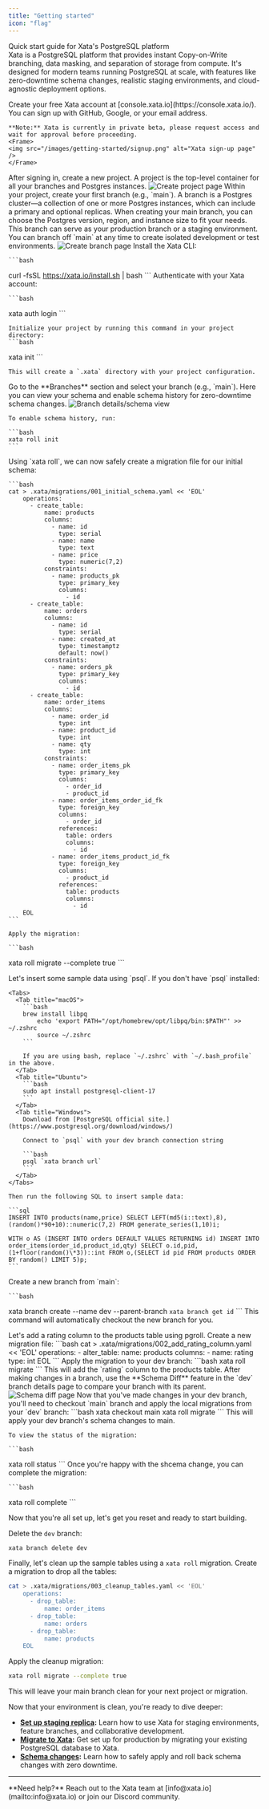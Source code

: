 ---
title: "Getting started"
icon: "flag"
---

Quick start guide for Xata's PostgreSQL platform\
Xata is a PostgreSQL platform that provides instant Copy-on-Write branching, data masking, and separation of storage from compute. It's designed for modern teams running PostgreSQL at scale, with features like zero-downtime schema changes, realistic staging environments, and cloud-agnostic deployment options.

<Steps>
  <Step title="Sign up" titleSize="h2">
    Create your free Xata account at [console.xata.io](https://console.xata.io/). You can sign up with GitHub, Google, or your email address.

    **Note:** Xata is currently in private beta, please request access and wait for approval before proceeding.
    <Frame>
    <img src="/images/getting-started/signup.png" alt="Xata sign-up page" />
    </Frame>

  </Step>

  <Step title='Create a project' titleSize='h2'>
    After signing in, create a new project. A project is the top-level container
    for all your branches and Postgres instances.
    <Frame>
    <img src="/images/getting-started/create-project.png" alt="Create project page" />
    </Frame>

  </Step>

  <Step title='Create a branch' titleSize='h2'>
    Within your project, create your first branch (e.g., `main`). A branch is a
    Postgres cluster—a collection of one or more Postgres instances, which can
    include a primary and optional replicas. When creating your main branch, you
    can choose the Postgres version, region, and instance size to fit your needs.
    This branch can serve as your production branch or a staging environment. You
    can branch off `main` at any time to create isolated development or test
    environments.
    <Frame>
      <img src="/images/getting-started/create-branch.png" alt="Create branch page" />
    </Frame>
  </Step>

  <Step title='Install and configure the Xata CLI' titleSize='h2'>
    Install the Xata CLI:

    ```bash 
curl -fsSL https://xata.io/install.sh | bash 
    ```
    Authenticate with your Xata account: 
    
    ```bash 
xata auth login 
    ```
    
    Initialize your project by running this command in your project directory: 
    ```bash 
xata init
    ``` 
    
    This will create a `.xata` directory with your project configuration.
  </Step>

  <Step title="Enable schema history" titleSize="h2">
    Go to the **Branches** section and select your branch (e.g., `main`). Here you can view your schema and enable schema history for zero-downtime schema changes.
    <Frame>
    <img src="/images/getting-started/branch-details.png" alt="Branch details/schema view" />
    </Frame>


    To enable schema history, run:

    ```bash
    xata roll init
    ```

  </Step>

  <Step title="Create initial tables" titleSize="h2">
    Using `xata roll`, we can now safely create a migration file for our initial schema:
    
    ```bash
    cat > .xata/migrations/001_initial_schema.yaml << 'EOL'
        operations:
          - create_table:
              name: products
              columns:
                - name: id
                  type: serial
                - name: name
                  type: text
                - name: price
                  type: numeric(7,2)
              constraints:
                - name: products_pk
                  type: primary_key
                  columns:
                    - id
          - create_table:
              name: orders
              columns:
                - name: id
                  type: serial
                - name: created_at
                  type: timestamptz
                  default: now()
              constraints:
                - name: orders_pk
                  type: primary_key
                  columns:
                    - id
          - create_table:
              name: order_items
              columns:
                - name: order_id
                  type: int
                - name: product_id
                  type: int
                - name: qty
                  type: int
              constraints:
                - name: order_items_pk
                  type: primary_key
                  columns:
                    - order_id
                    - product_id
                - name: order_items_order_id_fk
                  type: foreign_key
                  columns:
                    - order_id
                  references:
                    table: orders
                    columns:
                      - id
                - name: order_items_product_id_fk
                  type: foreign_key
                  columns:
                    - product_id
                  references:
                    table: products
                    columns:
                      - id
        EOL
    ```

    Apply the migration:

    ```bash
xata roll migrate --complete true
    ```

  </Step>

  <Step title="Insert sample data" titleSize="h2">
    Let's insert some sample data using `psql`. If you don't have `psql` installed:

    <Tabs>
      <Tab title="macOS">
        ```bash
        brew install libpq
            echo 'export PATH="/opt/homebrew/opt/libpq/bin:$PATH"' >> ~/.zshrc
            source ~/.zshrc
        ```

        If you are using bash, replace `~/.zshrc` with `~/.bash_profile` in the above.
      </Tab>
      <Tab title="Ubuntu">
        ```bash
        sudo apt install postgresql-client-17
        ```
      </Tab>
      <Tab title="Windows">
        Download from [PostgreSQL official site.](https://www.postgresql.org/download/windows/)
    
        Connect to `psql` with your dev branch connection string

        ```bash
        psql `xata branch url`
        ```
      </Tab>
    </Tabs>

    Then run the following SQL to insert sample data:

    ```sql
    INSERT INTO products(name,price) SELECT LEFT(md5(i::text),8),(random()*90+10)::numeric(7,2) FROM generate_series(1,10)i;

    WITH o AS (INSERT INTO orders DEFAULT VALUES RETURNING id) INSERT INTO order_items(order_id,product_id,qty) SELECT o.id,pid,(1+floor(random()\*3))::int FROM o,(SELECT id pid FROM products ORDER BY random() LIMIT 5)p;
    ```

  </Step>

  <Step title='Create a development branch with the CLI' titleSize='h2'>
    Create a new branch from `main`:
    
    ```bash
  xata branch create --name dev --parent-branch `xata branch get id`
    ```
    This command will automatically checkout the new branch for you.
  </Step>

  <Step title='Add a column' titleSize='h2'>
    Let's add a rating column to the products table using pgroll. Create a new migration file:
    ```bash
  cat > .xata/migrations/002_add_rating_column.yaml << 'EOL'
        operations:
          - alter_table:
              name: products
              columns:
                - name: rating
                  type: int
  EOL
    ```
    Apply the migration to your dev branch:
    ```bash
  xata roll migrate
    ```
    This will add the `rating` column to the products table.
  </Step>

  <Step title="Check the schema diff in the branch details page" titleSize="h2">
  After making changes in a branch, use the **Schema Diff** feature in the `dev` branch details page to compare your branch with its parent.
    <Frame>
    <img src="/images/getting-started/schema-diff.png" alt="Schema diff page" />
    </Frame>

  </Step>
  <Step title="Merge your changes back to main" titleSize="h2">
  Now that you've made changes in your dev branch, you'll need to checkout `main` branch and apply the local migrations from your `dev` branch:
  ```bash
  xata checkout main
  xata roll migrate
    ```
    This will apply your dev branch's schema changes to main.

    To view the status of the migration:

    ```bash
  xata roll status
    ```
    Once you're happy with the shcema change, you can complete the migration:

    ```bash
  xata roll complete
    ```
  </Step>

  <Step title="Start from a clean slate" titleSize="h2">
  Now that you're all set up, let's get you reset and ready to start building.

  Delete the `dev` branch:
  ```bash
  xata branch delete dev
  ```
  Finally, let's clean up the sample tables using a `xata roll` migration. Create a migration to drop all the tables:

  ```bash
  cat > .xata/migrations/003_cleanup_tables.yaml << 'EOL'
      operations:
        - drop_table:
            name: order_items
        - drop_table:
            name: orders
        - drop_table:
            name: products
      EOL
  ```
  Apply the cleanup migration:
  ```bash
  xata roll migrate --complete true
  ```
  This will leave your main branch clean for your next project or migration.
  </Step>

  <Step title="Next steps: choose your workflow" titleSize="h2">
    Now that your environment is clean, you're ready to dive deeper:
    <ul>
    <li><strong><a class="text-link" href="/documentation/tutorials/create-staging-replica">Set up staging replica</a>:</strong> Learn how to use Xata for staging environments, feature branches, and collaborative development.</li>
    <li><strong><a class="text-link" href="/documentation/tutorials/migrate-to-xata">Migrate to Xata</a>:</strong> Get set up for production by migrating your existing PostgreSQL database to Xata.</li>
    <li><strong><a class="text-link" href="/documentation/tutorials/schema-change">Schema changes</a>:</strong> Learn how to safely apply and roll back schema changes with zero downtime.</li>
    </ul>
  </Step>

</Steps>

___

<Tip>
**Need help?** Reach out to the Xata team at [info@xata.io](mailto:info@xata.io) or join our Discord community.
</Tip>
